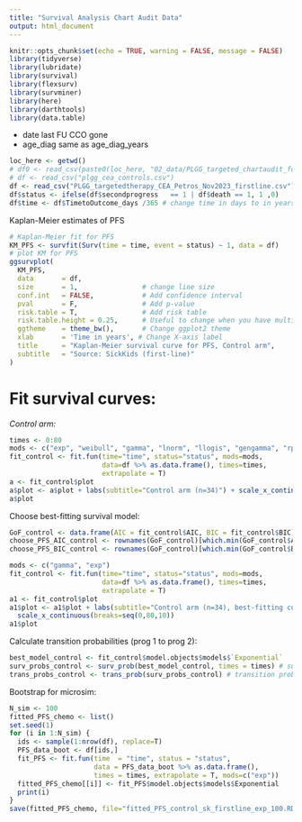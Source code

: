 ```yaml
---
title: "Survival Analysis Chart Audit Data"
output: html_document
---
```


```r
knitr::opts_chunk$set(echo = TRUE, warning = FALSE, message = FALSE)
library(tidyverse)
library(lubridate)
library(survival)
library(flexsurv)
library(survminer)
library(here)
library(darthtools)
library(data.table)
```

- date last FU CCO gone
- age_diag same as age_diag_years

```r
loc_here <- getwd()
# df0 <- read_csv(paste0(loc_here, "02_data/PLGG_targeted_chartaudit_form.csv"), skip=1)
# df <- read_csv("plgg_cea_controls.csv")
df <- read_csv("PLGG_targetedtherapy_CEA_Petros_Nov2023_firstline.csv")
df$status <- ifelse(df$secondprogress   == 1 | df$death == 1, 1 ,0)
df$time <- df$TimetoOutcome_days /365 # change time in days to in years
```

Kaplan-Meier estimates of PFS

```r
# Kaplan-Meier fit for PFS
KM_PFS <- survfit(Surv(time = time, event = status) ~ 1, data = df)
# plot KM for PFS
ggsurvplot(
  KM_PFS,
  data       = df,
  size       = 1,                # change line size
  conf.int   = FALSE,            # Add confidence interval
  pval       = F,                # Add p-value
  risk.table = T,                # Add risk table
  risk.table.height = 0.25,      # Useful to change when you have multiple groups
  ggtheme    = theme_bw(),       # Change ggplot2 theme
  xlab       = 'Time in years', # Change X-axis label
  title      = "Kaplan-Meier survival curve for PFS, Control arm",
  subtitle   = "Source: SickKids (first-line)"
)
```

# Fit survival curves:

*Control arm:*

```r
times <- 0:80
mods <- c("exp", "weibull", "gamma", "lnorm", "llogis", "gengamma", "rps")
fit_control <- fit.fun(time="time", status="status", mods=mods, 
                       data=df %>% as.data.frame(), times=times,
                       extrapolate = T) 
a <- fit_control$plot
a$plot <- a$plot + labs(subtitle="Control arm (n=34)") + scale_x_continuous(breaks=seq(0,80,10))
a$plot
```

Choose best-fitting survival model:

```r
GoF_control <- data.frame(AIC = fit_control$AIC, BIC = fit_control$BIC)
choose_PFS_AIC_control <- rownames(GoF_control)[which.min(GoF_control$AIC)]; choose_PFS_AIC_control
choose_PFS_BIC_control <- rownames(GoF_control)[which.min(GoF_control$BIC)]; choose_PFS_BIC_control
```

```r
mods <- c("gamma", "exp")
fit_control <- fit.fun(time="time", status="status", mods=mods, 
                       data=df %>% as.data.frame(), times=times,
                       extrapolate = T) 
a1 <- fit_control$plot
a1$plot <- a1$plot + labs(subtitle="Control arm (n=34), best-fitting curve") + 
  scale_x_continuous(breaks=seq(0,80,10))
a1$plot
```

Calculate transition probabilities (prog 1 to prog 2):

```r
best_model_control <- fit_control$model.objects$models$`Exponential`
surv_probs_control <- surv_prob(best_model_control, times = times) # surv probs (not having 2nd prog) from prog 1
trans_probs_control <- trans_prob(surv_probs_control) # transition probs from prog 1 to prog 2
```

Bootstrap for microsim:

```r
N_sim <- 100
fitted_PFS_chemo <- list()
set.seed(1)
for (i in 1:N_sim) {
  ids <- sample(1:nrow(df), replace=T)
  PFS_data_boot <- df[ids,]
  fit_PFS <- fit.fun(time  = "time", status = "status", 
                     data = PFS_data_boot %>% as.data.frame(),
                     times = times, extrapolate = T, mods=c("exp"))
  fitted_PFS_chemo[[i]] <- fit_PFS$model.objects$models$Exponential
  print(i)
}
save(fitted_PFS_chemo, file="fitted_PFS_control_sk_firstline_exp_100.RData")
```

```r

```
